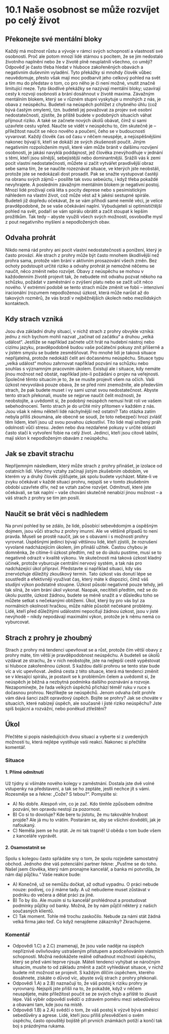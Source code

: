 # 10.1 Naše osobnost se může rozvíjet po celý život

## Překonejte své mentální bloky

Každý má možnost růstu a vývoje v rámci svých schopností a vlastností své osobnosti. Proč ale potom mnozí lidé stárnou s pocitem, že se jim nedostalo životního naplnění nebo že v životě plně neuplatnili všechno, co umějí? Odpověď je často třeba hledat v hluboce zakořeněných obavách a negativním duševním vyladění. Tyto překážky si mnohdy člověk vůbec neuvědomuje, přesto však mají moc podbarvit jeho celkový pohled na svět a tím mu do představ o tom, co pro něho je či není možné, vnutit značně limitující meze. Tyto škodlivé překážky se nazývají mentální bloky; uzavírají cesty k rozvoji osobnosti a brání dosáhnout v životě maxima. Závažným mentálním blokem, který se v různém stupni vyskytuje u mnohých z nás, je obava z neúspěchu. Budeteli na neúspěch pohlížet z chybného úhlu (což bývá častým omylem), tzn. budeteli jej považovat za projev své osobní nedostatečnosti, zjistíte, že příště budete v podobných situacích váhat přijmout riziko. A také se začnete nových úkolů obávat, čímž si sami uzavřete cestu vpřed. Naučte se vidět v neúspěchu to, čím skutečně je – příležitost naučit se něco nového a poučení, čeho se v budoucnosti vyvarovat. Každý člověk čas od času v něčem neuspěje, a nejúspěšnějšími nakonec bývají ti, kteří se dokáží ze svých zkušeností poučit. Jiným negativním rozpoložením mysli, které vám může bránit v dalšímu rozvíjení osobnosti, je jakási navyklá poddajnost, jež člověka znevýhodňuje v jednání s těmi, kteří jsou silnější, sebejistější nebo dominantnější. Srážíli vás k zemi pocit vlastní nedostatečnosti, můžete si začít vytvářet pravdivější obraz sebe sama tím, že se naučíte rozeznávat situace, ve kterých jste neobstáli, protože jste se nedokázali dost prosadit. Pak se snažte vystupovat častěji na obranu svých zájmů – posílíte tak svou sebeúctu, i když třeba pokaždé nevyhrajete. A posledním závažným mentálním blokem je negativní postoj. Mnozí lidé prožívají celá léta s pocity deprese nebo s pesimistickým náhledem na vlastní život, což může vést až k jakési sestupné spirále. Budeteli již dopředu očekávat, že se vám přihodí samé nemilé věci, je velice pravděpodobné, že se vaše očekávání naplní. Vybudujeteli si optimističtější pohled na svět, podaří se vám spirálu obrátit a začít stoupat k lepším prožitkům. Tak tedy – abyste využili všech svých možností, osvoboďte mysl z pout negativního myšlení a nepodložených obav.

## Odvaha prohrát

Nikdo nemá rád prohry ani pocit vlastní nedostatečnosti a ponížení, který je často provází. Ale strach z prohry může být často mnohem škodlivější než prohra sama, protože vám brání v aktivním prosazování všech změn. Bez ochoty podstoupit určité riziko a odvahy prohrát je nemožné něčemu se naučit, něco změnit nebo rozvíjet. Obavy z neúspěchu se mohou v každodenním životě projevit tak, že nebudete mít odvahu pozvat někoho na schůzku, požádat v zaměstnání o zvýšení platu nebo se začít učit něco nového. V extrémní podobě se tento strach může změnit ve fobii – intenzivní iracionální (rozumem nepodloženou) úzkost, která může narůst až do takových rozměrů, že vás brzdí v nejběžnějších úkolech nebo mezilidských kontaktech.

## Kdy strach vzniká

Jsou dva základní druhy situací, v nichž strach z prohry obvykle vzniká: jednu z nich bychom mohli nazvat „začínat od začátku“ a druhou „velká událost“. Jestliže se například začnete učit hrát na hudební nástroj nebo cizímu jazyku, pravděpodobně budou vaše počáteční pokusy znít příšerně a v jistém smyslu se budete zesměšňovat. Pro mnohé lidi je taková situace nepřijatelná, protože nedokáží čelit ani dočasnému neúspěchu. Situace typu „velká událost“ mohou zahrnovat například pozvání na schůzku nebo souhlas s významným pracovním úkolem. Existují ale i situace, kdy nemáte jinou možnost než obstát, například jste-li požádáni o projev na veřejnosti. Společné těmto situacím je to, že se musíte projevit všem na očích. Vaši úzkost nevyvolává pouze obava, že se před nimi znemožníte, ale především strach, že pak budete muset i vy sami uznat svou nedostatečnost. Abyste tento strach překonali, musíte se nejprve naučit čelit možnosti, že neobstojíte, a uvědomit si, že podobný neúspěch nemusí hrát roli ve vašem sebehodnocení. Tento strach je do určité míry přítomen v každém z nás. Jsou však k němu někteří lidé náchylnější než ostatní? Tato otázka zatím nebyla příliš zkoumána, ale obecně se soudí, že toto nebezpečí hrozí zvlášť těm lidem, kteří jsou už svou povahou úzkostliví. Tito lidé mají snížený práh odolnosti vůči stresu. Jeden nebo dva nezdařené pokusy v určité oblasti často stačí k vytvoření fobie na celý život. Jedinci, kteří jsou citově labilní, mají sklon k nepodloženým obavám z neúspěchu.

## Jak se zbavit strachu

Nepříjemným následkem, který může strach z prohry přinášet, je izolace od ostatních lidí. Všechny vztahy začínají jistým zkušebním obdobím, ve kterém vy a druhý člověk zjišťujete, jak spolu budete vycházet. Máte-li ve zvyku očekávat v každé situaci prohru, nejspíš se v tomto zkušebním období uzavřete dřív, než se vztah začne rozvíjet. Odmítnutí, které jste očekávali, se tak naplní – vaše chování skutečně nenabízí jinou možnost – a váš strach z prohry se tím jen posílí.

## Naučit se brát věci s nadhledem

Na první pohled by se zdálo, že lidé, působící sebevědomým a úspěšným dojmem, jsou vůči strachu z prohry imunní. Ale ve většině případů to není pravda. Museli se prostě naučit, jak se s obavami i s možností prohry vyrovnat. Úspěšnými jedinci bývají většinou lidé, kteří zjistili, že rozrušení vyvolané nadcházejícím úkolem, jim přináší užitek. Častou chybou je domněnka, že cítíme-li úzkost předtím, než se do úkolu pustíme, musí se to negativně odrazit v kvalitě výkonu. Ve skutečnosti má taková úzkost kladný účinek, protože vyburcuje centrální nervový systém, a tak nás pro nadcházející úkol připraví. Představte si například situaci, kdy vás znervózňuje důležitý zkouškový termín. Tato úzkost vás donutí lépe se soustředit a efektivněji využívat čas, který máte k dispozici, čímž váš studijní výkon podstatně stoupne. Úzkost působí negativně pouze tehdy, jeli tak silná, že vám brání úkol vykonat. Naopak, necítíteli předtím, než se do úkolu pustíte, úzkost žádnou, budete se méně snažit a v důsledku toho se můžete setkat s nečekanými obtížemi. Úkol, který by pro vás byl za normálních okolností hračkou, může náhle působit nečekané problémy. Lidé, kteří před důležitými událostmi nepociťují žádnou úzkost, jsou v jisté nevýhodě – nikdy nepodávají maximální výkon, protože je k němu nemá co vyburcovat.

## Strach z prohry je zhoubný

Strach z prohry má tendenci upevňovat se a růst, protože čím větší obavy z prohry máte, tím větší je pravděpodobnost neúspěchu. A budeteli se úkolů vzdávat ze strachu, že v nich neobstojíte, jste na nejlepší cestě vypěstovat si hluboce zakořeněnou úzkost. S každou další prohrou se tento stav bude víc a víc upevňovat. Jediná cesta z této situace, která má tendenci změnit se v klesající spirálu, je postavit se k problémům čelem a uvědomit si, že neúspěch je běžná a nezbytná podmínka dalšího poznávání a rozvoje. Nezapomínejte, že řada velkých úspěchů přichází téměř ruku v ruce s dočasnou prohrou. Nezříkejte se neúspěchů. Jenom odvaha čelit prohře vám dává šanci zažít opravdový úspěch. Bojíte se prohry? Jak se chováte v situacích, které nabízejí úspěch, ale současně i jisté riziko neúspěchu? Jste spíš bojácní a rozvážní, nebo poněkud ztřeštění?

## Úkol

Přečtěte si popis následujících dvou situací a vyberte si z uvedených možností tu, která nejlépe vystihuje vaši reakci. Nakonec si přečtěte komentář.

### Situace

#### 1. Přímé odmítnutí

Už týdny si všímáte nového kolegy v zaměstnání. Dostala jste dvě volné vstupenky na představení, a tak se ho zeptáte, jestli nechce jít s vámi. Rozesměje se a řekne: „Cože? S tebou?“. Pomyslíte si:
- A) No dobře. Alespoň vím, co je zač. Kdo tímhle způsobem odmítne pozvání, ten opravdu nestojí za pozornost.
- B) Co si to dovoluje? Kde bere tu jistotu, že mu takováhle hrubost projde? Ale já mu to vrátím. Postarám se, aby se všichni dověděli, jak je nafoukaný.
- C) Neměla jsem se ho ptát. Je mi tak trapně! U oběda o tom bude všem z kanceláře vyprávět.

#### 2. Osamostatnit se

Spolu s kolegou často spřádáte sny o tom, že spolu rozjedete samostatný obchod. Jednoho dne váš potenciální partner řekne: „Pusťme se do toho. Našel jsem člověka, který nám pronajme kancelář, a banka mi potvrdila, že nám dají půjčku.“ Vaše reakce bude:
- A) Konečně, už se nemůžu dočkat, až odtud vypadnu. O práci nebude nouze: podívej, co jí máme tady. A už nebudeme muset zůstávat v podniku do večera a dělat práci za jiné.
- B) To by šlo. Ale musím si tu kancelář prohlédnout a prostudovat podmínky půjčky od banky. Možná, že by nám půjčil některý z našich současných klientů.
- C) Tak moment. Tohle mě trochu zaskočilo. Nebude za námi stát žádná velká firma jako teď. Co když nenajdeme zákazníky? Zkrachujeme.

### Komentář

- Odpovědi 1.C) a 2.C) znamenají, že jsou vaše naděje na úspěch nepříznivě ovlivňovány ustrašeným přístupem a podceňováním vlastních schopností. Možná nedokážete reálně odhadnout možnosti úspěchu, který se před vámi teprve rýsuje. Máteli tendenci vyhýbat se náročným situacím, musíte to od základu změnit a začít vyhledávat situace, v nichž budete mít možnost se projevit. S každým dílčím úspěchem, kterého dosáhnete, získáte o důvod víc, abyste svůj strach z prohry překonali.
- Odpovědi 1.A) a 2.B) naznačují to, že váš postoj k riziku prohry je vyrovnaný. Nejspíš jste přišli na to, že pokaždé, když v něčem neuspějete, máte příležitost poučit se ze svých chyb a příště to zkusit lépe. Váš výběr odpovědí svědčí o zdravém poměru mezi sebedůvěrou a obavami tam, kde jsou na místě.
- Odpovědi 1.B) a 2.A) svědčí o tom, že váš postoj k výzvě bývá směsicí sebedůvěry a agrese. Lidé, kteří jsou příliš přesvědčeni o svém úspěchu, často opouštějí bojiště při prvních známkách potíží a končí tak boj s prázdnýma rukama.